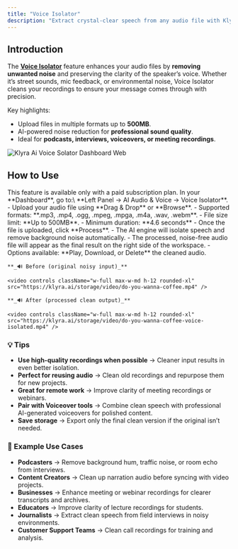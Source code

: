 ```yaml
---
title: "Voice Isolator"
description: "Extract crystal-clear speech from any audio file with Klyra AI’s Voice Isolator, engineered to remove noise, mic feedback, and background interference for professional-quality audio."
---
```


## Introduction

The [**Voice Isolator**](https://klyra.ai/page/ai-voice-isolator) feature enhances your audio files by **removing unwanted noise** and preserving the clarity of the speaker’s voice. Whether it’s street sounds, mic feedback, or environmental noise, Voice Isolator cleans your recordings to ensure your message comes through with precision.

Key highlights:

- Upload files in multiple formats up to **500MB**.
- AI-powered noise reduction for **professional sound quality**.
- Ideal for **podcasts, interviews, voiceovers, or meeting recordings**.

<img
  src="/images/klyra-ai-voice-solator-dashboard.webp"
  alt="Klyra Ai Voice Solator Dashboard Web"
  class="border rounded-lg shadow-md"
/>

## How to Use

<Warning>
  This feature is available only with a paid subscription plan.
</Warning>

<Steps>
  <Step title="Navigation">
    In your **Dashboard**, go to:\
    **Left Panel → AI Audio & Voice → Voice Isolator**.
  </Step>
  <Step title="Select Target Audio File">
    - Upload your audio file using **Drag & Drop** or **Browse**.
    - Supported formats: **.mp3, .mp4, .ogg, .mpeg, .mpga, .m4a, .wav, .webm**.
    - File size limit: **Up to 500MB**.
    - Minimum duration: **4.6 seconds**
  </Step>
  <Step title="Process Audio">
    - Once the file is uploaded, click **Process**.
    - The AI engine will isolate speech and remove background noise automatically.
  </Step>
  <Step title="Access Results">
    - The processed, noise-free audio file will appear as the final result on the right side of the workspace.
    - Options available: **Play, Download, or Delete** the cleaned audio.

    **_🔊 Before (original noisy input)_**

    <video controls className="w-full max-w-md h-12 rounded-xl" src="https://klyra.ai/storage/video/do-you-wanna-coffee.mp4" />

    **_🔊 After (processed clean output)_**

    <video controls className="w-full max-w-md h-12 rounded-xl" src="https://klyra.ai/storage/video/do-you-wanna-coffee-voice-isolated.mp4" />
  </Step>
</Steps>

### 💡 Tips

- **Use high-quality recordings when possible** → Cleaner input results in even better isolation.
- **Perfect for reusing audio** → Clean old recordings and repurpose them for new projects.
- **Great for remote work** → Improve clarity of meeting recordings or webinars.
- **Pair with Voiceover tools** → Combine clean speech with professional AI-generated voiceovers for polished content.
- **Save storage** → Export only the final clean version if the original isn’t needed.

### 📌 Example Use Cases

- **Podcasters** → Remove background hum, traffic noise, or room echo from interviews.
- **Content Creators** → Clean up narration audio before syncing with video projects.
- **Businesses** → Enhance meeting or webinar recordings for clearer transcripts and archives.
- **Educators** → Improve clarity of lecture recordings for students.
- **Journalists** → Extract clean speech from field interviews in noisy environments.
- **Customer Support Teams** → Clean call recordings for training and analysis.